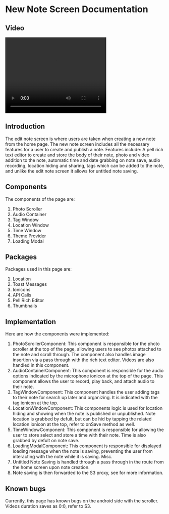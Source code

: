 

# New Note Screen Documentation

## Video

<video width="320" height="240" controls>
    <source src="/NoteScreenVideo.mp4" type="video/mp4" />
</video>

## Introduction

The edit note screen is where users are taken when creating a new note from the home page. The new note screen includes all the necessary features for a user to create and publish a note. Features include: A pell rich text editor to create and store the body of their note, photo and video addition to the note, automatic time and date grabbing on note save, audio recording, location hiding and sharing, tags which can be added to the note, and unlike the edit note screen it allows for untitled note saving.

## Components

The components of the page are:

1. Photo Scroller
2. Audio Container
3. Tag Window
4. Location Window
5. Time Window
6. Theme Provider
7. Loading Modal

## Packages

Packages used in this page are:
1. Location
2. Toast Messages
3. Ionicons
4. API Calls
5. Pell Rich Editor
6. Thumbnails

## Implementation

Here are how the components were implemented:
1. PhotoScrollerComponent: This component is responsible for the photo scroller at the top of the page, allowing users to see photos attached to the note and scroll through. The component also handles image insertion via a pass through with the rich text editor. Videos are also handled in this component.
2. AudioContainerComponent: This component is responsible for the audio options indicated by the microphone ionicon at the top of the page. This component allows the user to record, play back, and attach audio to their note.
3. TagWindowComponent: This component handles the user adding tags to their note for search up later and organizing. It is indicated with the tag ionicon at the top.
4. LocationWindowComponent: This components logic is used for location hiding and showing when the note is published or unpublished. Note location is grabbed by defult, but can be hid by tapping the related location ionicon at the top, refer to onSave method as well.
5. TimeWindowComponent: This component is responsible for allowing the user to store select and store a time with their note. Time is also grabbed by defult on note save.
6. LoadingModalComponent: This component is responsible for displayed loading message when the note is saving, preventing the user from interacting with the note while it is saving.
Misc.
1. Untitled Note Saving is handled through a pass through in the route from the home screen upon note creation.
2. Note saving is then forwarded to the S3 proxy, see for more information.

## Known bugs

Currently, this page has known bugs on the android side with the scroller. Videos duration saves as 0:0, refer to S3.
